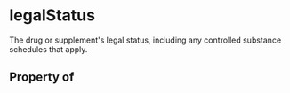   

# legalStatus

The drug or supplement's legal status, including any controlled substance schedules that apply.

## Property of



